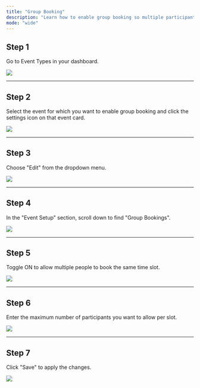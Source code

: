 ```yaml
---
title: "Group Booking"
description: "Learn how to enable group booking so multiple participants can book the same time slot."
mode: "wide"
---
```


## Step 1
Go to Event Types in your dashboard.

  <Frame><img src="/images/Group-booking/G1.webp" /></Frame>

---

## Step 2
Select the event for which you want to enable group booking and click the settings icon on that event card.

 <Frame><img src="/images/Group-booking/G2.webp" /></Frame>

---

## Step 3
Choose "Edit" from the dropdown menu.

 <Frame><img src="/images/Group-booking/G3.webp" /></Frame>

---

## Step 4
In the "Event Setup" section, scroll down to find "Group Bookings".

 <Frame><img src="/images/Group-booking/G4.webp" /></Frame>

---

## Step 5
Toggle ON to allow multiple people to book the same time slot.
 <Frame><img src="/images/Group-booking/G5.webp" /></Frame>

---

## Step 6
Enter the maximum number of participants you want to allow per slot.

 <Frame><img src="/images/Group-booking/G6.webp" /></Frame>

---

## Step 7
Click "Save" to apply the changes.

 <Frame><img src="/images/Group-booking/G7.webp" /></Frame>
